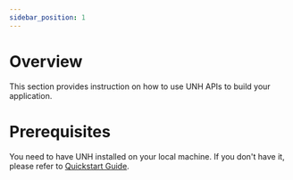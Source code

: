```yaml
---
sidebar_position: 1
---
```

# Overview

This section provides instruction on how to use UNH APIs to build your application.

# Prerequisites

You need to have UNH installed on your local machine. If you don't have it, please refer to
[Quickstart Guide](/docs/modules/unh/quickstart/overview.mdx).

